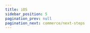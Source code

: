 ```yaml
---
title: iOS
sidebar_position: 5
pagination_prev: null
pagination_next: commerce/next-steps
---
```



<Quickstart product="Voice Conferencing" />

<head>
  <title>iOS Guide</title>
  <meta
    name="description"
    content="Get started with setting up the Voice Conference client on iOS with Dyte. Follow our guide for a seamless iOS client setup."
  />
</head>
